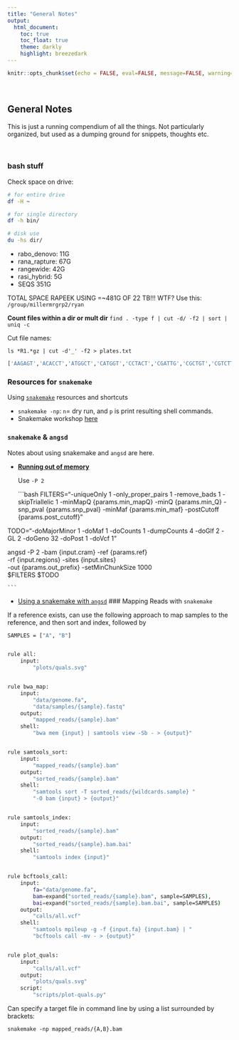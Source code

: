 ```yaml
---
title: "General Notes"
output: 
  html_document:
    toc: true
    toc_float: true
    theme: darkly
    highlight: breezedark
---
```


```r
knitr::opts_chunk$set(echo = FALSE, eval=FALSE, message=FALSE, warning=FALSE)

```

<style>
  .title{
    display: none;
  }
</style>

<br>

## General Notes {.tabset .tabset-fade .tabset-pills}


This is just a running compendium of all the things. Not particularly organized, but used as a dumping ground for snippets, thoughts etc.

<br>

### bash stuff

Check space on drive:
```bash

# for entire drive
df -H ~

# for single directory
df -h bin/

# disk use
du -hs dir/

```


 - rabo_denovo: 11G
 - rana_rapture: 67G
 - rangewide: 42G
 - rasi_hybrid: 5G
 - SEQS 351G

TOTAL SPACE RAPEEK USING =~481G OF 22 TB!!! WTF?
Use this: `/group/millermrgrp2/ryan`

**Count files within a dir or mult dir**
`find . -type f | cut -d/ -f2 | sort | uniq -c`

Cut file names:

```
ls *R1.*gz | cut -d'_' -f2 > plates.txt
```

```bash
['AAGAGT','ACACCT','ATGGCT','CATGGT','CCTACT','CGATTG','CGCTGT','CGTCTT','CTCATT','GACCCT','GCCAGT','GGGGGT','GTATGT','TCAGTT','TCTTGT','TGCGCT']

```

### Resources for `snakemake`

Using [`snakemake`](https://snakemake.readthedocs.io/en/stable/tutorial/basics.html) resources and shortcuts

 - `snakemake -np`: `n`= dry run, and `p` is print resulting shell commands.
 - Snakemake workshop [here](https://github.com/kdmurray91/2020_snakemake-workshop)

### `snakemake` & `angsd`

Notes about using snakemake and `angsd` are here.

 - [**Running out of memory**](https://github.com/ANGSD/angsd/issues/243)
 
    Use `-P 2`
 
    ```bash
 FILTERS="-uniqueOnly 1 -only_proper_pairs 1 -remove_bads 1 -skipTriallelic 1 -minMapQ {params.min_mapQ} -minQ {params.min_Q} -snp_pval {params.snp_pval} -minMaf {params.min_maf} -postCutoff {params.post_cutoff}"

TODO="-doMajorMinor 1 -doMaf 1 -doCounts 1 -dumpCounts 4 -doGlf 2 -GL 2 -doGeno 32 -doPost 1 -doVcf 1"

angsd -P 2 -bam {input.cram} -ref {params.ref} \
-rf {input.regions} -sites {input.sites} \
-out {params.out_prefix} -setMinChunkSize 1000 \
$FILTERS $TODO

    ```

 - [Using a snakemake with `angsd`](https://raw.githubusercontent.com/kdmurray91/euc-dp15-workspace/master/workspace/Snakefile)
### Mapping Reads with `snakemake`

If a reference exists, can use the following approach to map samples to the reference, and then sort and index, followed by 

```bash
SAMPLES = ["A", "B"]


rule all:
    input:
        "plots/quals.svg"


rule bwa_map:
    input:
        "data/genome.fa",
        "data/samples/{sample}.fastq"
    output:
        "mapped_reads/{sample}.bam"
    shell:
        "bwa mem {input} | samtools view -Sb - > {output}"


rule samtools_sort:
    input:
        "mapped_reads/{sample}.bam"
    output:
        "sorted_reads/{sample}.bam"
    shell:
        "samtools sort -T sorted_reads/{wildcards.sample} "
        "-O bam {input} > {output}"


rule samtools_index:
    input:
        "sorted_reads/{sample}.bam"
    output:
        "sorted_reads/{sample}.bam.bai"
    shell:
        "samtools index {input}"


rule bcftools_call:
    input:
        fa="data/genome.fa",
        bam=expand("sorted_reads/{sample}.bam", sample=SAMPLES),
        bai=expand("sorted_reads/{sample}.bam.bai", sample=SAMPLES)
    output:
        "calls/all.vcf"
    shell:
        "samtools mpileup -g -f {input.fa} {input.bam} | "
        "bcftools call -mv - > {output}"


rule plot_quals:
    input:
        "calls/all.vcf"
    output:
        "plots/quals.svg"
    script:
        "scripts/plot-quals.py"

```

Can specify a target file in command line by using a list surrounded by brackets:

```snakemake -np mapped_reads/{A,B}.bam```


